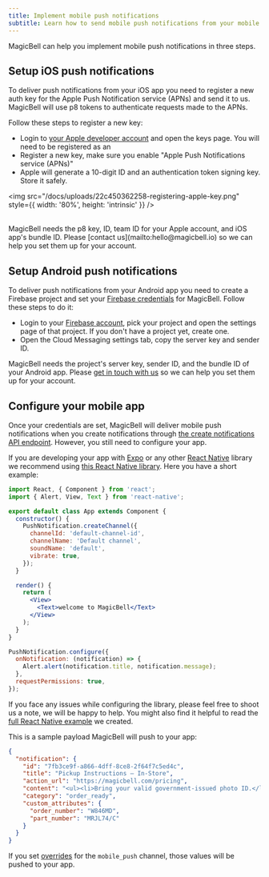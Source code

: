 ```yaml
---
title: Implement mobile push notifications
subtitle: Learn how to send mobile push notifications from your mobile app
---
```


MagicBell can help you implement mobile push notifications in three steps.

## Setup iOS push notifications

To deliver push notifications from your iOS app you need to register a new auth key
for the Apple Push Notification service (APNs) and send it to us. MagicBell will use p8
tokens to authenticate requests made to the APNs.

Follow these steps to register a new key:

- Login to [your Apple developer account](https://developer.apple.com/account) and open the keys page. You will need to be registered as an
- Register a new key, make sure you enable "Apple Push Notifications service (APNs)"
- Apple will generate a 10-digit ID and an authentication token signing key. Store it safely.

<img
  src="/docs/uploads/22c450362258-registering-apple-key.png"
  style={{ width: '80%', height: 'intrinsic' }}
/>

<br />
MagicBell needs the p8 key, ID, team ID for your Apple account, and iOS app's bundle ID. Please [contact us](mailto:hello@magicbell.io) so we can help you set them up for your account.

## Setup Android push notifications

To deliver push notifications from your Android app you need to create a Firebase
project and set your [Firebase credentials](https://firebase.google.com/docs/cloud-messaging/auth-server) for MagicBell.
Follow these steps to do it:

- Login to your [Firebase account](https://console.firebase.google.com), pick your project and open the settings page of that project. If you don't have a project yet, create one.
- Open the Cloud Messaging settings tab, copy the server key and sender ID.

MagicBell needs the project's server key, sender ID, and the bundle ID of your Android app. Please [get in touch with us](mailto:hello@magicbell.io) so we can help you set them up for your account.

## Configure your mobile app

Once your credentials are set, MagicBell will deliver mobile push notifications
when you create notifications through [the create notifications API endpoint](https://magicbell.com/docs/rest-api/reference#create-notification).
However, you still need to configure your app.

If you are developing your app with [Expo](https://expo.io) or any other [React Native](https://reactnative.dev/) library we recommend using
[this React Native library](https://github.com/zo0r/react-native-push-notification). Here you have a short example:

```jsx title=React-Native
import React, { Component } from 'react';
import { Alert, View, Text } from 'react-native';

export default class App extends Component {
  constructor() {
    PushNotification.createChannel({
      channelId: 'default-channel-id',
      channelName: 'Default channel',
      soundName: 'default',
      vibrate: true,
    });
  }

  render() {
    return (
      <View>
        <Text>welcome to MagicBell</Text>
      </View>
    );
  }
}

PushNotification.configure({
  onNotification: (notification) => {
    Alert.alert(notification.title, notification.message);
  },
  requestPermissions: true,
});
```

If you face any issues while configuring the library, please feel free to shoot us a note, we will be happy to help.
You might also find it helpful to read the [full React Native example](https://github.com/magicbell-io/react-native-notifications-example) we created.

This is a sample payload MagicBell will push to your app:

```json
{
  "notification": {
    "id": "7fb3ce9f-a866-4dff-8ce8-2f64f7c5ed4c",
    "title": "Pickup Instructions – In-Store",
    "action_url": "https://magicbell.com/pricing",
    "content": "<ul><li>Bring your valid government-issued photo ID.</li></ul>",
    "category": "order_ready",
    "custom_attributes": {
      "order_number": "W846MD",
      "part_number": "MRJL74/C"
    }
  }
}
```

If you set [overrides](https://magicbell.com/docs/rest-api/reference#create-notification) for the `mobile_push` channel, those values will be pushed to your app.
